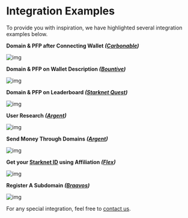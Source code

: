 # Integration Examples

To provide you with inspiration, we have highlighted several integration examples below.

**Domain & PFP after Connecting Wallet *([Carbonable](https://app.carbonable.io))***

![img](public/illustrations/carbonable-integration.webp)

**Domain & PFP on Wallet Description *([Bountive](https://app.bountive.fi/))***

![img](public/illustrations/bountive-integration.webp)

**Domain & PFP on Leaderboard *([Starknet Quest](https://starknet.quest/))***

![img](public/illustrations/sq-integration.webp)

**User Research *([Argent](https://portfolio.argent.xyz/))***

![img](public/illustrations/argent-integration.webp)

**Send Money Through Domains *([Argent](https://www.argent.xyz/argent-x/))***

![img](public/illustrations/send.webp)

**Get your [Starknet ID](http://Starknet.id) using Affiliation *([Flex](https://hyperflex.market/))***

![img](public/illustrations/flex.webp)

**Register A Subdomain *([Braavos](https://braavos.app/))***

![img](public/illustrations/braavos.webp)


For any special integration, feel free to [contact us](https://twitter.com/Starknet_id).